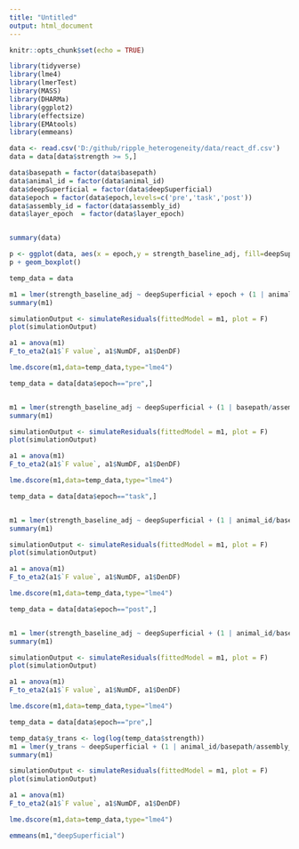 ```yaml
---
title: "Untitled"
output: html_document
---
```


```r
knitr::opts_chunk$set(echo = TRUE)
```

```r

library(tidyverse)
library(lme4)
library(lmerTest)
library(MASS)
library(DHARMa)
library(ggplot2)
library(effectsize)
library(EMAtools)
library(emmeans)

```

```r

data <- read.csv('D:/github/ripple_heterogeneity/data/react_df.csv')
data = data[data$strength >= 5,]

data$basepath = factor(data$basepath)
data$animal_id = factor(data$animal_id)
data$deepSuperficial = factor(data$deepSuperficial)
data$epoch = factor(data$epoch,levels=c('pre','task','post'))
data$assembly_id = factor(data$assembly_id)
data$layer_epoch  = factor(data$layer_epoch)


summary(data)
```

```r
p <- ggplot(data, aes(x = epoch,y = strength_baseline_adj, fill=deepSuperficial))
p + geom_boxplot()


```

```r
temp_data = data

m1 = lmer(strength_baseline_adj ~ deepSuperficial + epoch + (1 | animal_id/basepath/assembly_id), data = temp_data,REML=FALSE)
summary(m1)

simulationOutput <- simulateResiduals(fittedModel = m1, plot = F)
plot(simulationOutput)

a1 = anova(m1)
F_to_eta2(a1$`F value`, a1$NumDF, a1$DenDF)

lme.dscore(m1,data=temp_data,type="lme4")
```


```r
temp_data = data[data$epoch=="pre",]


m1 = lmer(strength_baseline_adj ~ deepSuperficial + (1 | basepath/assembly_id), data = temp_data,REML=FALSE)
summary(m1)

simulationOutput <- simulateResiduals(fittedModel = m1, plot = F)
plot(simulationOutput)

a1 = anova(m1)
F_to_eta2(a1$`F value`, a1$NumDF, a1$DenDF)

lme.dscore(m1,data=temp_data,type="lme4")
```

```r
temp_data = data[data$epoch=="task",]


m1 = lmer(strength_baseline_adj ~ deepSuperficial + (1 | animal_id/basepath/assembly_id), data = temp_data,REML=FALSE)
summary(m1)

simulationOutput <- simulateResiduals(fittedModel = m1, plot = F)
plot(simulationOutput)

a1 = anova(m1)
F_to_eta2(a1$`F value`, a1$NumDF, a1$DenDF)

lme.dscore(m1,data=temp_data,type="lme4")
```



```r
temp_data = data[data$epoch=="post",]


m1 = lmer(strength_baseline_adj ~ deepSuperficial + (1 | animal_id/basepath/assembly_id), data = temp_data,REML=FALSE)
summary(m1)

simulationOutput <- simulateResiduals(fittedModel = m1, plot = F)
plot(simulationOutput)

a1 = anova(m1)
F_to_eta2(a1$`F value`, a1$NumDF, a1$DenDF)

lme.dscore(m1,data=temp_data,type="lme4")
```

```r
temp_data = data[data$epoch=="pre",]

temp_data$y_trans <- log(log(temp_data$strength))
m1 = lmer(y_trans ~ deepSuperficial + (1 | animal_id/basepath/assembly_id), data = temp_data,REML=FALSE)
summary(m1)

simulationOutput <- simulateResiduals(fittedModel = m1, plot = F)
plot(simulationOutput)

a1 = anova(m1)
F_to_eta2(a1$`F value`, a1$NumDF, a1$DenDF)

lme.dscore(m1,data=temp_data,type="lme4")

emmeans(m1,"deepSuperficial")
```
